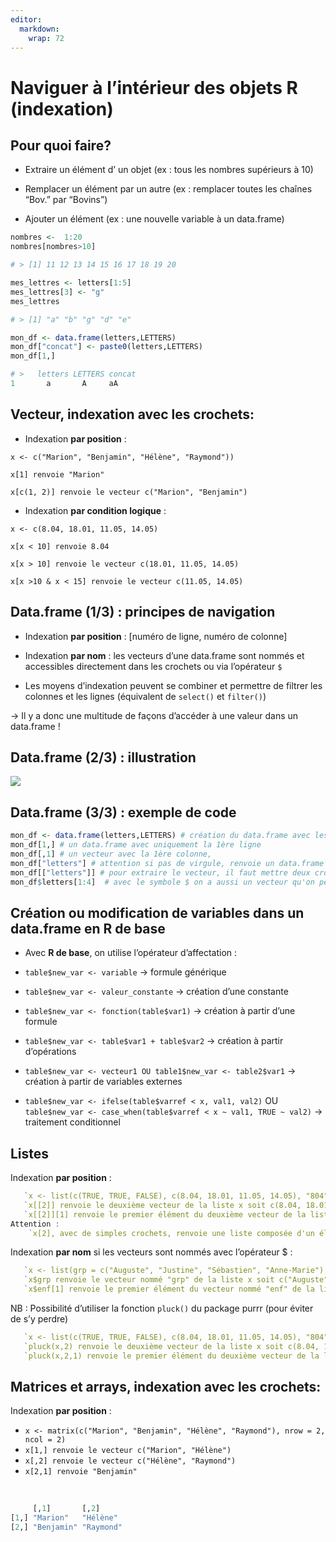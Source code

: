 ```yaml
---
editor: 
  markdown: 
    wrap: 72
---
```


# Naviguer à l'intérieur des objets R (indexation) {.backgroundTitre}

## Pour quoi faire?

-   Extraire un élément d' un objet (ex : tous les nombres supérieurs à 10)

-   Remplacer un élément par un autre (ex : remplacer toutes les chaînes
    "Bov." par "Bovins")

-   Ajouter un élément (ex : une nouvelle variable à un data.frame)

```.r
nombres <-  1:20
nombres[nombres>10]

# > [1] 11 12 13 14 15 16 17 18 19 20

mes_lettres <- letters[1:5]
mes_lettres[3] <- "g"
mes_lettres

# > [1] "a" "b" "g" "d" "e"

mon_df <- data.frame(letters,LETTERS)
mon_df["concat"] <- paste0(letters,LETTERS)
mon_df[1,]

# >   letters LETTERS concat
1       a       A     aA
```


## Vecteur, indexation avec les crochets:

-   Indexation **par position** :

`x <- c("Marion", "Benjamin", "Hélène", "Raymond"))`

`x[1] renvoie "Marion"`

`x[c(1, 2)] renvoie le vecteur c("Marion", "Benjamin")`

-   Indexation **par condition logique** :

`x <- c(8.04, 18.01, 11.05, 14.05)`

`x[x < 10] renvoie 8.04`

`x[x > 10] renvoie le vecteur c(18.01, 11.05, 14.05)`

`x[x >10 & x < 15] renvoie le vecteur c(11.05, 14.05)`

## Data.frame (1/3) : principes de navigation

-   Indexation **par position** : \[numéro de ligne, numéro de colonne\]

-   Indexation **par nom** : les vecteurs d'une data.frame sont nommés
    et accessibles directement dans les crochets ou via l'opérateur `$`

-   Les moyens d'indexation peuvent se combiner et permettre de filtrer
    les colonnes et les lignes (équivalent de `select()` et `filter()`)

→ Il y a donc une multitude de façons d'accéder à une valeur dans un data.frame !

## Data.frame (2/3) : illustration

![](img/clipboard-premon-sexe-taille.png){fig-align="center"}

## Data.frame (3/3) : exemple de code

```.r

mon_df <- data.frame(letters,LETTERS) # création du data.frame avec les lettres de l'alphabet
mon_df[1,] # un data.frame avec uniquement la 1ère ligne
mon_df[,1] # un vecteur avec la 1ère colonne,
mon_df["letters"] # attention si pas de virgule, renvoie un data.frame d'une seule colonne
mon_df[["letters"]] # pour extraire le vecteur, il faut mettre deux crochets
mon_df$letters[1:4]  # avec le symbole $ on a aussi un vecteur qu'on peut indexer aussi (4 premières valeurs)
```


## Création ou modification de variables dans un data.frame en R de base

-   Avec **R de base**, on utilise l'opérateur d'affectation :

-   `table$new_var <- variable` → formule générique

-   `table$new_var <- valeur_constante` → création d'une constante

-   `table$new_var <- fonction(table$var1)` → création à partir d'une formule

-   `table$new_var <- table$var1 + table$var2` → création à partir d'opérations

-   `table$new_var <- vecteur1 OU table1$new_var <- table2$var1` → création à partir de variables externes

-   `table$new_var <- ifelse(table$varref < x, val1, val2)` OU
    `table$new_var <- case_when(table$varref < x ~ val1, TRUE ~ val2)`  → traitement conditionnel

## Listes

Indexation **par position** :
```.r
   `x <- list(c(TRUE, TRUE, FALSE), c(8.04, 18.01, 11.05, 14.05), "804")`
   `x[[2]] renvoie le deuxième vecteur de la liste x soit c(8.04, 18.01, 11.05, 14.05)`
   `x[[2]][1] renvoie le premier élément du deuxième vecteur de la liste x soit 8.04`
Attention :
    `x[2], avec de simples crochets, renvoie une liste composée d'un élément : le 2e vecteur de la liste x`
```

Indexation **par nom** si les vecteurs sont nommés avec l'opérateur \$ :
```.r
   `x <- list(grp = c("Auguste", "Justine", "Sébastien", "Anne-Marie"), prt = c("Hélène", "Raymond"), enf = c("Marion", "Benjamin")`
   `x$grp renvoie le vecteur nommé "grp" de la liste x soit c("Auguste", "Justine", "Sébastien", "Anne-Marie")`
   `x$enf[1] renvoie le premier élément du vecteur nommé "enf" de la liste x soit "Marion"`
```
NB : Possibilité d'utiliser la fonction `pluck()` du package purrr (pour éviter de s'y perdre)
```.r
   `x <- list(c(TRUE, TRUE, FALSE), c(8.04, 18.01, 11.05, 14.05), "804")`
   `pluck(x,2) renvoie le deuxième vecteur de la liste x soit c(8.04, 18.01, 11.05, 14.05)`
   `pluck(x,2,1) renvoie le premier élément du deuxième vecteur de la liste x soit 8.04`


```

## Matrices et arrays, indexation avec les crochets:

Indexation **par position** :

-   `x <- matrix(c("Marion", "Benjamin", "Hélène", "Raymond"), nrow = 2, ncol = 2)`
-   `x[1,] renvoie le vecteur c("Marion", "Hélène")`
-   `x[,2] renvoie le vecteur c("Hélène", "Raymond")`
-   `x[2,1] renvoie "Benjamin"`

<br>

``` r
     [,1]       [,2]     
[1,] "Marion"   "Hélène" 
[2,] "Benjamin" "Raymond"
```
